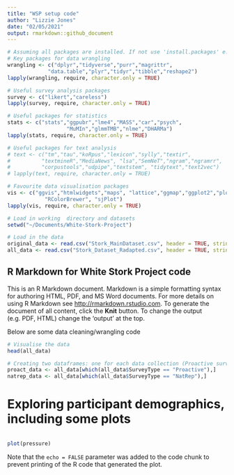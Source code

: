```yaml
---
title: "WSP setup code"
author: "Lizzie Jones"
date: "02/05/2021"
output: rmarkdown::github_document
---
```


```r
# Assuming all packages are installed. If not use 'install.packages' e.g. install.packages("likert")
# Key packages for data wrangling
wrangling <- c("dplyr","tidyverse","purr","magrittr",
             "data.table","plyr","tidyr","tibble","reshape2")
lapply(wrangling, require, character.only = TRUE) 

# Useful survey analysis packages
survey <- c("likert","careless")
lapply(survey, require, character.only = TRUE) 

# Useful packages for statistics
stats <- c("stats","ggpubr","lme4","MASS","car","psych",
                   "MuMIn","glmmTMB","nlme","DHARMa")
lapply(stats, require, character.only = TRUE) 

# Useful packages for text analysis
# text <- c("tm","tau","koRpus","lexicon","sylly","textir",
#          "textmineR","MediaNews", "lsa","SemNeT","ngram","ngramrr",
#          "corpustools","udpipe","textstem", "tidytext","text2vec")
# lapply(text, require, character.only = TRUE) 

# Favourite data visualisation packages
vis <- c("ggvis","htmlwidgets","maps", "lattice","ggmap","ggplot2","plotly",
            "RColorBrewer", "sjPlot")
lapply(vis, require, character.only = TRUE) 

# Load in working  directory and datasets
setwd("~/Documents/White-Stork-Project")

# Load in the data
original_data <- read.csv("Stork_MainDataset.csv", header = TRUE, stringsAsFactors=TRUE)
all_data <- read.csv("Stork_Dataset_Radapted.csv", header = TRUE, stringsAsFactors=TRUE)

```

## R Markdown for White Stork Project code

This is an R Markdown document. Markdown is a simple formatting syntax for authoring HTML, PDF, and MS Word documents. For more details on using R Markdown see <http://rmarkdown.rstudio.com>. To generate the document of all content, click the **Knit** button. To change the output (e.g. PDF, HTML) change the 'output' at the top.

Below are some data cleaning/wrangling code

```r

# Visualise the data
head(all_data)

# Creating two dataframes: one for each data collection (Proactive survey and Nationally representative survey) for easier comparison
proact_data <- all_data[which(all_data$SurveyType == "Proactive"),]
natrep_data <- all_data[which(all_data$SurveyType == "NatRep"),]


```

# Exploring participant demographics, including some plots


```r


```

```r
plot(pressure)
```







Note that the `echo = FALSE` parameter was added to the code chunk to prevent printing of the R code that generated the plot.
